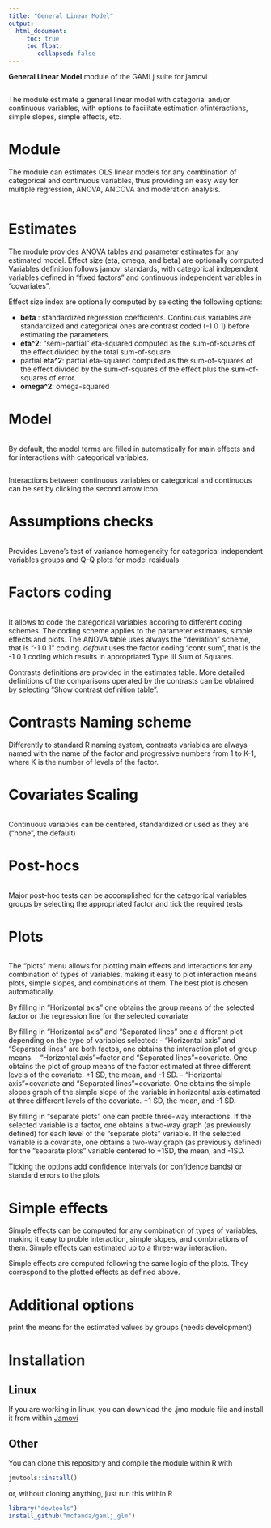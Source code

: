 ```yaml
---
title: "General Linear Model"
output: 
  html_document:
     toc: true
     toc_float:
        collapsed: false
---
```



**General Linear Model** module of the GAMLj suite for jamovi

<img src="glm/i1.png" class="img-responsive" alt="">

The module estimate a general linear model with categorial and/or continuous variables, with options to facilitate estimation ofinteractions, simple slopes, simple effects, etc.

# Module
The module can estimates OLS linear models for any combination of categorical and continuous variables, thus providing an easy way for multiple regression, ANOVA, ANCOVA and moderation analysis. 

<img src="i2.png" class="img-responsive" alt="">

# Estimates
The module provides ANOVA tables and parameter estimates for any estimated model. Effect size (eta, omega, and beta) are optionally computed
Variables definition follows jamovi standards, with categorical independent variables defined in "fixed factors" and continuous independent variables in "covariates".

Effect size index are optionally computed by selecting the following options:

  - __beta__ : standardized regression coefficients. Continuous variables are standardized and categorical ones are contrast coded (-1 0 1) before estimating the parameters.
  - __eta^2__: "semi-partial" eta-squared computed as the sum-of-squares of the effect divided by the total sum-of-square.
  - partial __eta^2__: partial eta-squared computed as the sum-of-squares of the effect divided by the  sum-of-squares of the effect plus the sum-of-squares of error.
  - __omega^2__: omega-squared 

# Model 
<img src="glm/i3.png" class="img-responsive" alt="">

By default, the model terms are filled in automatically for main effects and for interactions with categorical variables. 

<img src="glm/i4.png" class="img-responsive" alt="">

Interactions between continuous variables or categorical and continuous can be set by clicking the second arrow icon.

# Assumptions checks

<img src="glm/i5.png" class="img-responsive" alt="">

Provides Levene's test of variance homegeneity for categorical independent variables groups and Q-Q plots for model residuals

# Factors coding
<img src="glm/i6.png" class="img-responsive" alt="">

It allows to code the categorical variables accoring to different coding schemes. The coding scheme applies to the parameter estimates, simple effects and plots. The ANOVA table uses always the "deviation" scheme, that is "-1 0 1" coding. _default_ uses the factor coding "contr.sum", that is the -1 0 1 coding which results in appropriated Type III Sum of Squares.

Contrasts definitions are provided in the estimates table. More detailed definitions of the comparisons operated by the contrasts can be obtained by selecting "Show contrast definition table". 

# Contrasts Naming scheme
Differently to standard R naming system, contrasts variables are always named with the name of the factor and progressive numbers from 1 to K-1, where K is the number of levels of the factor.

# Covariates Scaling
<img src="glm/i7.png" class="img-responsive" alt="">

Continuous variables can be centered, standardized or used as they are ("none", the default)



# Post-hocs
<img src="glm/i8.png" class="img-responsive" alt="">

Major post-hoc tests can be accomplished for the categorical variables groups by selecting the appropriated factor and tick the required tests

# Plots
<img src="glm/i9.png" class="img-responsive" alt="">

The "plots" menu allows for plotting  main effects and interactions for any combination of types of variables, 
making it easy to plot interaction means plots, simple slopes, and combinations of them. The best plot is chosen automatically.

By filling in "Horizontal axis" one obtains the group means of the selected factor or the regression line for the selected covariate

By filling in "Horizontal axis" and "Separated lines" one a different plot depending on the type of variables selected:
  - "Horizontal axis" and "Separated lines" are both factos, one obtains the interaction plot of group means.
  - "Horizontal axis"=factor and "Separated lines"=covariate. One obtains the plot of group means of the factor estimated at three different levels of the covariate. +1 SD, the mean, and -1 SD.
  - "Horizontal axis"=covariate and "Separated lines"=covariate. One obtains the simple slopes graph of the simple slope of the variable in horizontal axis estimated at three different levels of the covariate. +1 SD, the mean, and -1 SD.
  
By filling in "separate plots" one can proble three-way interactions. If the selected variable is a factor, one obtains a two-way graph (as previously defined) for each level of the "separate plots" variable. If the selected variable is a covariate, one obtains a two-way graph (as previously defined) for the "separate plots" variable centered to +1SD, the mean, and -1SD.

Ticking the options add confidence intervals (or confidence bands) or standard errors to the plots

# Simple effects
Simple effects can be computed for any combination of types of variables, 
making it easy to proble interaction, simple slopes, and combinations of them. 
Simple effects can estimated  up to a three-way interaction.

Simple effects are computed following the same logic of the plots. They correspond to the plotted effects as defined above.

# Additional options

print the means for the estimated values by groups (needs development)

# Installation

## Linux
If you are working in linux, you can download the .jmo module file and install it from within  [Jamovi](https://www.jamovi.org/download.html)

## Other

You can clone this repository and compile the module within R with 

```r

jmvtools::install() 

```

or, without cloning anything, just run this within R


```r
library("devtools")
install_github("mcfanda/gamlj_glm")
```

